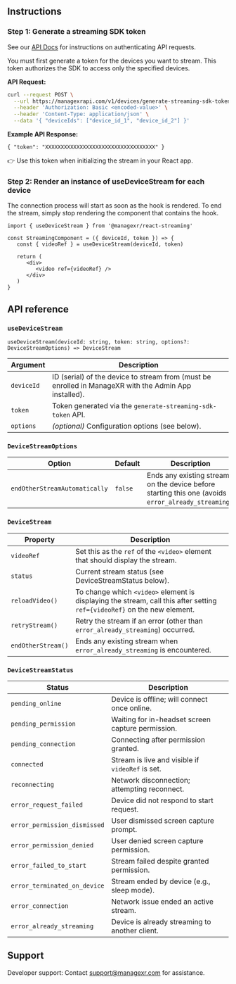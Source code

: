## Instructions

### Step 1: Generate a streaming SDK token

See our [API Docs](https://docs.managexr.com/api-reference/introduction) for instructions on authenticating API requests.

You must first generate a token for the devices you want to stream. This token authorizes the SDK to access only the specified devices.

**API Request:**
```bash
curl --request POST \
  --url https://managexrapi.com/v1/devices/generate-streaming-sdk-token \
  --header 'Authorization: Basic <encoded-value>' \
  --header 'Content-Type: application/json' \
  --data '{ "deviceIds": ["device_id_1", "device_id_2"] }' 
  ```

  **Example API Response:**
  ```
  { "token": "XXXXXXXXXXXXXXXXXXXXXXXXXXXXXXXXXXX" }
  ```
👉 Use this token when initializing the stream in your React app.

### Step 2: Render an instance of useDeviceStream for each device
The connection process will start as soon as the hook is rendered. To end the stream, simply stop rendering the component that contains the hook.
```
import { useDeviceStream } from '@managexr/react-streaming'

const StreamingComponent = ({ deviceId, token }) => {
   const { videoRef } = useDeviceStream(deviceId, token)

   return (
      <div>
         <video ref={videoRef} />
      </div>
   )
}
```

## API reference
### ```useDeviceStream```

```useDeviceStream(deviceId: string, token: string, options?: DeviceStreamOptions) => DeviceStream```

| Argument   | Description                                                                                           |
| ---------- | ----------------------------------------------------------------------------------------------------- |
| `deviceId` | ID (serial) of the device to stream from (must be enrolled in ManageXR with the Admin App installed). |
| `token`    | Token generated via the `generate-streaming-sdk-token` API.                                           |
| `options`  | *(optional)* Configuration options (see below).                                                       |


### ```DeviceStreamOptions```

| Option                        | Default | Description                                                                                         |
| ----------------------------- | ------- | --------------------------------------------------------------------------------------------------- |
| `endOtherStreamAutomatically` | `false` | Ends any existing stream on the device before starting this one (avoids `error_already_streaming`). |


### ```DeviceStream```
| Property           | Description                                                                   |
| ------------------ | ----------------------------------------------------------------------------- |
| `videoRef`         | Set this as the `ref` of the `<video>` element that should display the stream.|
| `status`           | Current stream status (see DeviceStreamStatus below).                         |
| `reloadVideo()`    | To change which `<video>` element is displaying the stream, call this after setting `ref={videoRef}` on the new element.              |
| `retryStream()`    | Retry the stream if an error (other than `error_already_streaming`) occurred. |
| `endOtherStream()` | Ends any existing stream when `error_already_streaming` is encountered.       |


### ```DeviceStreamStatus```
| Status                       | Description                                       |
| ---------------------------- | ------------------------------------------------- |
| `pending_online`             | Device is offline; will connect once online.      |
| `pending_permission`         | Waiting for in-headset screen capture permission. |
| `pending_connection`         | Connecting after permission granted.              |
| `connected`                  | Stream is live and visible if `videoRef` is set.  |
| `reconnecting`               | Network disconnection; attempting reconnect.      |
| `error_request_failed`       | Device did not respond to start request.          |
| `error_permission_dismissed` | User dismissed screen capture prompt.             |
| `error_permission_denied`    | User denied screen capture permission.            |
| `error_failed_to_start`      | Stream failed despite granted permission.         |
| `error_terminated_on_device` | Stream ended by device (e.g., sleep mode).        |
| `error_connection`           | Network issue ended an active stream.             |
| `error_already_streaming`    | Device is already streaming to another client.    |

## Support

Developer support: Contact support@managexr.com for assistance.